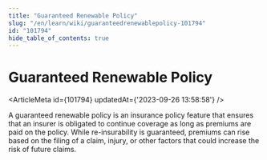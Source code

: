 ```yaml
---
title: "Guaranteed Renewable Policy"
slug: "/en/learn/wiki/guaranteedrenewablepolicy-101794"
id: "101794"
hide_table_of_contents: true
---
```



# Guaranteed Renewable Policy

<ArticleMeta id={101794} updatedAt={'2023-09-26 13:58:58'} />
<div className='border-solid border-b border-t-0 my-4 border-[var(--ifm-color-gray-300)]' />

A guaranteed renewable policy is an insurance policy feature that ensures that an insurer is obligated to continue coverage as long as premiums are paid on the policy. While re-insurability is guaranteed, premiums can rise based on the filing of a claim, injury, or other factors that could increase the risk of future claims.
